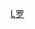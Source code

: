 {{Navbox
| name  = 罗荣桓家系
| title = 罗荣桓家系
| state = collapsed
| list1 =
<center>
{{familytree/start | style=font-size: 90%;}}

{{familytree|||||DSS|y|LWW|||||||||||||||||||DSS=董氏|LWW=待考证}}

{{familytree||||||||!||||||||||||||||||||||}}

{{familytree|||HSS|y|LGL|||||||||||||||||||||HSS=贺氏|LGL=罗国理}}

{{familytree||||||!||||||||||||||||||||||||}}

{{familytree|YYE|y|LRH|y|LYQ|||||||||||||||||||YYE=[[颜月娥]]|LRH=[[罗荣桓]]|LYQ=[[林月琴]]}}

{{familytree||||!||||)|-|-|-|v|-|-|-|v|-|-|-|v|-|-|-|v|-|-|-|.||}}

{{familytree|||LYY||LBT||LLL||LDJ||LNX||LBJ||LNN|LYY=[[罗玉英]]|LBT=罗北屯|LLL=罗林|LDJ=[[罗东进]]|LNX=罗南下|LBJ=[[罗北捷]]|LNN=[[罗宁 (1951年)|罗宁]]}}

{{familytree/end}}
|below = 罗荣桓有6个兄弟，1个姐姐1个妹妹。
}}</center><noinclude>

[[Category:中国家族模板|L罗]]
</noinclude>